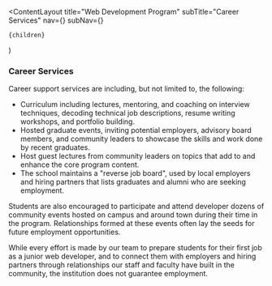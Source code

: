 
  <ContentLayout
    title="Web Development Program"
    subTitle="Career Services"
    nav={<AcademyNavigation />}
    subNav={<ProgramNavigation />}
  >
    {children}
  </ContentLayout>
)

### Career Services

Career support services are including, but not limited to, the
following:

- Curriculum including lectures, mentoring, and coaching on interview techniques, decoding technical job descriptions, resume writing workshops, and portfolio building.
- Hosted graduate events, inviting potential employers, advisory board members, and community leaders to showcase the skills and work done by recent graduates.
- Host guest lectures from community leaders on topics that add to and enhance the core program content.
- The school maintains a "reverse job board", used by local employers and hiring partners that lists graduates and alumni who are seeking employment.

Students are also encouraged to participate and attend developer
dozens of community events hosted on campus and around town during
their time in the program. Relationships formed at these events often
lay the seeds for future employment opportunities.

<article class="message is-warning">
  <div class="message-body">
    While every effort is made by our team to prepare students for their first
    job as a junior web developer, and to connect them with employers and hiring
    partners through relationships our staff and faculty have built in the
    community, the institution does not guarantee employment.
  </div>
</article>
